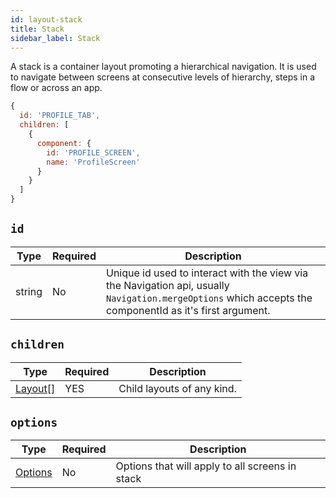 ```yaml
---
id: layout-stack
title: Stack
sidebar_label: Stack
---
```


A stack is a container layout promoting a hierarchical navigation. It is used to navigate between screens at consecutive levels of hierarchy, steps in a flow or across an app.

```js
{
  id: 'PROFILE_TAB',
  children: [
    {
      component: {
        id: 'PROFILE_SCREEN',
        name: 'ProfileScreen'
      }
    }
  ]
}
```

## `id`

| Type   | Required | Description                                                                                                                                                    |
| ------ | -------- | -------------------------------------------------------------------------------------------------------------------------------------------------------------- |
| string | No       | Unique id used to interact with the view via the Navigation api, usually `Navigation.mergeOptions` which accepts the componentId as it's first argument. |

## `children`

| Type               | Required | Description                   |
| ------------------ | -------- | ----------------------------- |
| [Layout[]](layout-layout.mdx) | YES      | Child layouts of any kind. |

## `options`

| Type                    | Required | Description                                              |
| ----------------------- | -------- | -------------------------------------------------------- |
| [Options](options-root.mdx) | No       | Options that will apply to all screens in stack |
